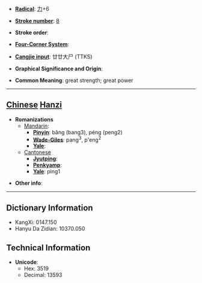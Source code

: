 * '''[[Wiktionary:Chinese radical index| Radical]]''': [[Wiktionary:Chinese radical index 力|力]]+6

* '''[[Wiktionary:Chinese total strokes index|Stroke number]]''': [[Wiktionary:Chinese total strokes index 8|8]]

* '''Stroke order''': 

* '''[[Wiktionary:Chinese four corner index|Four-Corner System]]''': 

* '''[[Wiktionary:Chinese Cangjie index|Cangjie input]]''': 廿廿大尸 (TTKS)

* '''Graphical Significance and Origin''': 

* '''Common Meaning''': great strength; great power

----

== [[Chinese]] [[Hanzi]] ==

* '''Romanizations'''
** [[Mandarin]]:
*** '''[[Pinyin]]''': bǎng (bang3), péng (peng2)
*** '''[[Wade-Giles]]''': pang<sup>3</sup>, p'eng<sup>2</sup>
*** '''[[Yale]]''': 
**[[Cantonese]]
***'''[[Jyutping]]''':
***'''[[Penkyamp]]''': 
***'''[[Yale]]''': ping1

* '''Other info''': 

----

== Dictionary Information ==

* KangXi: 0147.150
* Hanyu Da Zidian: 10370.050

== Technical Information ==

* '''Unicode''':
** Hex: 3519
** Decimal: 13593